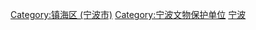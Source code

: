 [[Category:镇海区_(宁波市)|Category:镇海区 (宁波市)]]
[[Category:宁波文物保护单位|Category:宁波文物保护单位]]
[[Category:浙江县级文物保护单位|宁波]]